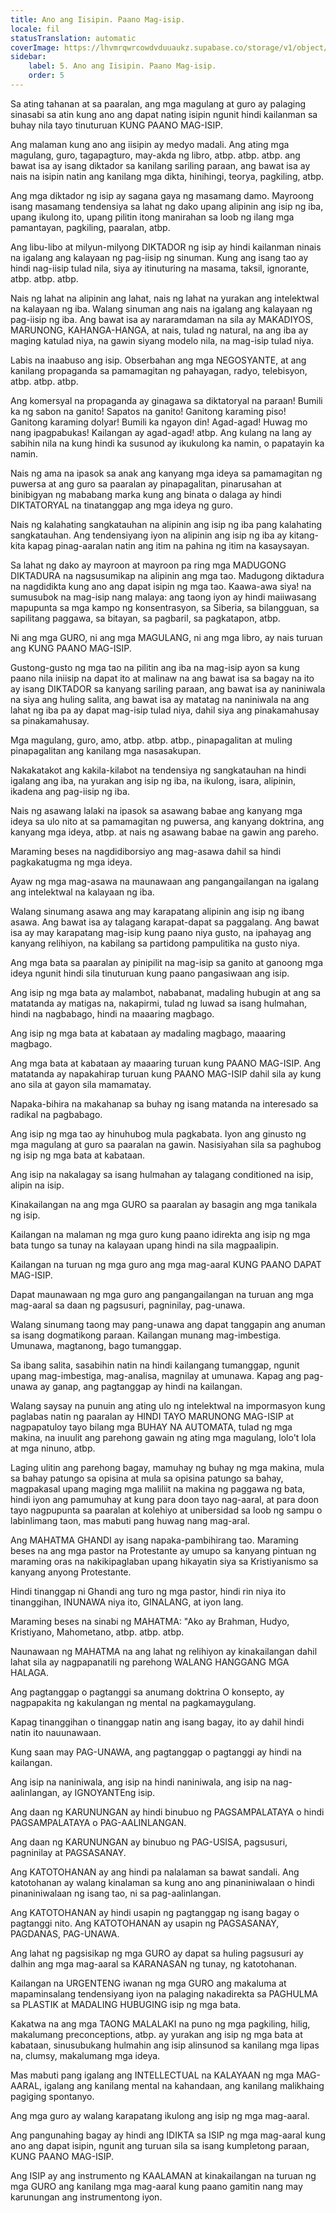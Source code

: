 ```yaml
---
title: Ano ang Iisipin. Paano Mag-isip.
locale: fil
statusTranslation: automatic
coverImage: https://lhvmrqwrcowdvduuaukz.supabase.co/storage/v1/object/public/strapi-uploads/small_cover-educacion-fundamental.webp-2d51a7828a2b1309555be27f7e2a61a0.webp
sidebar:
    label: 5. Ano ang Iisipin. Paano Mag-isip.
    order: 5
---
```

Sa ating tahanan at sa paaralan, ang mga magulang at guro ay palaging sinasabi sa atin kung ano ang dapat nating isipin ngunit hindi kailanman sa buhay nila tayo tinuturuan KUNG PAANO MAG-ISIP.

Ang malaman kung ano ang iisipin ay medyo madali. Ang ating mga magulang, guro, tagapagturo, may-akda ng libro, atbp. atbp. atbp. ang bawat isa ay isang diktador sa kanilang sariling paraan, ang bawat isa ay nais na isipin natin ang kanilang mga dikta, hinihingi, teorya, pagkiling, atbp.

Ang mga diktador ng isip ay sagana gaya ng masamang damo. Mayroong isang masamang tendensiya sa lahat ng dako upang alipinin ang isip ng iba, upang ikulong ito, upang pilitin itong manirahan sa loob ng ilang mga pamantayan, pagkiling, paaralan, atbp.

Ang libu-libo at milyun-milyong DIKTADOR ng isip ay hindi kailanman ninais na igalang ang kalayaan ng pag-iisip ng sinuman. Kung ang isang tao ay hindi nag-iisip tulad nila, siya ay itinuturing na masama, taksil, ignorante, atbp. atbp. atbp.

Nais ng lahat na alipinin ang lahat, nais ng lahat na yurakan ang intelektwal na kalayaan ng iba. Walang sinuman ang nais na igalang ang kalayaan ng pag-iisip ng iba. Ang bawat isa ay nararamdaman na sila ay MAKADIYOS, MARUNONG, KAHANGA-HANGA, at nais, tulad ng natural, na ang iba ay maging katulad niya, na gawin siyang modelo nila, na mag-isip tulad niya.

Labis na inaabuso ang isip. Obserbahan ang mga NEGOSYANTE, at ang kanilang propaganda sa pamamagitan ng pahayagan, radyo, telebisyon, atbp. atbp. atbp.

Ang komersyal na propaganda ay ginagawa sa diktatoryal na paraan! Bumili ka ng sabon na ganito! Sapatos na ganito! Ganitong karaming piso! Ganitong karaming dolyar! Bumili ka ngayon din! Agad-agad! Huwag mo nang ipagpabukas! Kailangan ay agad-agad! atbp. Ang kulang na lang ay sabihin nila na kung hindi ka susunod ay ikukulong ka namin, o papatayin ka namin.

Nais ng ama na ipasok sa anak ang kanyang mga ideya sa pamamagitan ng puwersa at ang guro sa paaralan ay pinapagalitan, pinarusahan at binibigyan ng mababang marka kung ang binata o dalaga ay hindi DIKTATORYAL na tinatanggap ang mga ideya ng guro.

Nais ng kalahating sangkatauhan na alipinin ang isip ng iba pang kalahating sangkatauhan. Ang tendensiyang iyon na alipinin ang isip ng iba ay kitang-kita kapag pinag-aaralan natin ang itim na pahina ng itim na kasaysayan.

Sa lahat ng dako ay mayroon at mayroon pa ring mga MADUGONG DIKTADURA na nagsusumikap na alipinin ang mga tao. Madugong diktadura na nagdidikta kung ano ang dapat isipin ng mga tao. Kaawa-awa siya! na sumusubok na mag-isip nang malaya: ang taong iyon ay hindi maiiwasang mapupunta sa mga kampo ng konsentrasyon, sa Siberia, sa bilangguan, sa sapilitang paggawa, sa bitayan, sa pagbaril, sa pagkatapon, atbp.

Ni ang mga GURO, ni ang mga MAGULANG, ni ang mga libro, ay nais turuan ang KUNG PAANO MAG-ISIP.

Gustong-gusto ng mga tao na pilitin ang iba na mag-isip ayon sa kung paano nila iniisip na dapat ito at malinaw na ang bawat isa sa bagay na ito ay isang DIKTADOR sa kanyang sariling paraan, ang bawat isa ay naniniwala na siya ang huling salita, ang bawat isa ay matatag na naniniwala na ang lahat ng iba pa ay dapat mag-isip tulad niya, dahil siya ang pinakamahusay sa pinakamahusay.

Mga magulang, guro, amo, atbp. atbp. atbp., pinapagalitan at muling pinapagalitan ang kanilang mga nasasakupan.

Nakakatakot ang kakila-kilabot na tendensiya ng sangkatauhan na hindi igalang ang iba, na yurakan ang isip ng iba, na ikulong, isara, alipinin, ikadena ang pag-iisip ng iba.

Nais ng asawang lalaki na ipasok sa asawang babae ang kanyang mga ideya sa ulo nito at sa pamamagitan ng puwersa, ang kanyang doktrina, ang kanyang mga ideya, atbp. at nais ng asawang babae na gawin ang pareho.

Maraming beses na nagdidiborsiyo ang mag-asawa dahil sa hindi pagkakatugma ng mga ideya.

Ayaw ng mga mag-asawa na maunawaan ang pangangailangan na igalang ang intelektwal na kalayaan ng iba.

Walang sinumang asawa ang may karapatang alipinin ang isip ng ibang asawa. Ang bawat isa ay talagang karapat-dapat sa paggalang. Ang bawat isa ay may karapatang mag-isip kung paano niya gusto, na ipahayag ang kanyang relihiyon, na kabilang sa partidong pampulitika na gusto niya.

Ang mga bata sa paaralan ay pinipilit na mag-isip sa ganito at ganoong mga ideya ngunit hindi sila tinuturuan kung paano pangasiwaan ang isip.

Ang isip ng mga bata ay malambot, nababanat, madaling hubugin at ang sa matatanda ay matigas na, nakapirmi, tulad ng luwad sa isang hulmahan, hindi na nagbabago, hindi na maaaring magbago.

Ang isip ng mga bata at kabataan ay madaling magbago, maaaring magbago.

Ang mga bata at kabataan ay maaaring turuan kung PAANO MAG-ISIP. Ang matatanda ay napakahirap turuan kung PAANO MAG-ISIP dahil sila ay kung ano sila at gayon sila mamamatay.

Napaka-bihira na makahanap sa buhay ng isang matanda na interesado sa radikal na pagbabago.

Ang isip ng mga tao ay hinuhubog mula pagkabata. Iyon ang ginusto ng mga magulang at guro sa paaralan na gawin. Nasisiyahan sila sa paghubog ng isip ng mga bata at kabataan.

Ang isip na nakalagay sa isang hulmahan ay talagang conditioned na isip, alipin na isip.

Kinakailangan na ang mga GURO sa paaralan ay basagin ang mga tanikala ng isip.

Kailangan na malaman ng mga guro kung paano idirekta ang isip ng mga bata tungo sa tunay na kalayaan upang hindi na sila magpaalipin.

Kailangan na turuan ng mga guro ang mga mag-aaral KUNG PAANO DAPAT MAG-ISIP.

Dapat maunawaan ng mga guro ang pangangailangan na turuan ang mga mag-aaral sa daan ng pagsusuri, pagninilay, pag-unawa.

Walang sinumang taong may pang-unawa ang dapat tanggapin ang anuman sa isang dogmatikong paraan. Kailangan munang mag-imbestiga. Umunawa, magtanong, bago tumanggap.

Sa ibang salita, sasabihin natin na hindi kailangang tumanggap, ngunit upang mag-imbestiga, mag-analisa, magnilay at umunawa. Kapag ang pag-unawa ay ganap, ang pagtanggap ay hindi na kailangan.

Walang saysay na punuin ang ating ulo ng intelektwal na impormasyon kung paglabas natin ng paaralan ay HINDI TAYO MARUNONG MAG-ISIP at nagpapatuloy tayo bilang mga BUHAY NA AUTOMATA, tulad ng mga makina, na inuulit ang parehong gawain ng ating mga magulang, lolo't lola at mga ninuno, atbp.

Laging ulitin ang parehong bagay, mamuhay ng buhay ng mga makina, mula sa bahay patungo sa opisina at mula sa opisina patungo sa bahay, magpakasal upang maging mga maliliit na makina ng paggawa ng bata, hindi iyon ang pamumuhay at kung para doon tayo nag-aaral, at para doon tayo nagpupunta sa paaralan at kolehiyo at unibersidad sa loob ng sampu o labinlimang taon, mas mabuti pang huwag nang mag-aral.

Ang MAHATMA GHANDI ay isang napaka-pambihirang tao. Maraming beses na ang mga pastor na Protestante ay umupo sa kanyang pintuan ng maraming oras na nakikipaglaban upang hikayatin siya sa Kristiyanismo sa kanyang anyong Protestante.

Hindi tinanggap ni Ghandi ang turo ng mga pastor, hindi rin niya ito tinanggihan, INUNAWA niya ito, GINALANG, at iyon lang.

Maraming beses na sinabi ng MAHATMA: "Ako ay Brahman, Hudyo, Kristiyano, Mahometano, atbp. atbp. atbp.

Naunawaan ng MAHATMA na ang lahat ng relihiyon ay kinakailangan dahil lahat sila ay nagpapanatili ng parehong WALANG HANGGANG MGA HALAGA.

Ang pagtanggap o pagtanggi sa anumang doktrina O konsepto, ay nagpapakita ng kakulangan ng mental na pagkamaygulang.

Kapag tinanggihan o tinanggap natin ang isang bagay, ito ay dahil hindi natin ito nauunawaan.

Kung saan may PAG-UNAWA, ang pagtanggap o pagtanggi ay hindi na kailangan.

Ang isip na naniniwala, ang isip na hindi naniniwala, ang isip na nag-aalinlangan, ay IGNOYANTEng isip.

Ang daan ng KARUNUNGAN ay hindi binubuo ng PAGSAMPALATAYA o hindi PAGSAMPALATAYA o PAG-AALINLANGAN.

Ang daan ng KARUNUNGAN ay binubuo ng PAG-USISA, pagsusuri, pagninilay at PAGSASANAY.

Ang KATOTOHANAN ay ang hindi pa nalalaman sa bawat sandali. Ang katotohanan ay walang kinalaman sa kung ano ang pinaniniwalaan o hindi pinaniniwalaan ng isang tao, ni sa pag-aalinlangan.

Ang KATOTOHANAN ay hindi usapin ng pagtanggap ng isang bagay o pagtanggi nito. Ang KATOTOHANAN ay usapin ng PAGSASANAY, PAGDANAS, PAG-UNAWA.

Ang lahat ng pagsisikap ng mga GURO ay dapat sa huling pagsusuri ay dalhin ang mga mag-aaral sa KARANASAN ng tunay, ng katotohanan.

Kailangan na URGENTENG iwanan ng mga GURO ang makaluma at mapaminsalang tendensiyang iyon na palaging nakadirekta sa PAGHULMA sa PLASTIK at MADALING HUBUGING isip ng mga bata.

Kakatwa na ang mga TAONG MALALAKI na puno ng mga pagkiling, hilig, makalumang preconceptions, atbp. ay yurakan ang isip ng mga bata at kabataan, sinusubukang hulmahin ang isip alinsunod sa kanilang mga lipas na, clumsy, makalumang mga ideya.

Mas mabuti pang igalang ang INTELLECTUAL na KALAYAAN ng mga MAG-AARAL, igalang ang kanilang mental na kahandaan, ang kanilang malikhaing pagiging spontanyo.

Ang mga guro ay walang karapatang ikulong ang isip ng mga mag-aaral.

Ang pangunahing bagay ay hindi ang IDIKTA sa ISIP ng mga mag-aaral kung ano ang dapat isipin, ngunit ang turuan sila sa isang kumpletong paraan, KUNG PAANO MAG-ISIP.

Ang ISIP ay ang instrumento ng KAALAMAN at kinakailangan na turuan ng mga GURO ang kanilang mga mag-aaral kung paano gamitin nang may karunungan ang instrumentong iyon.

